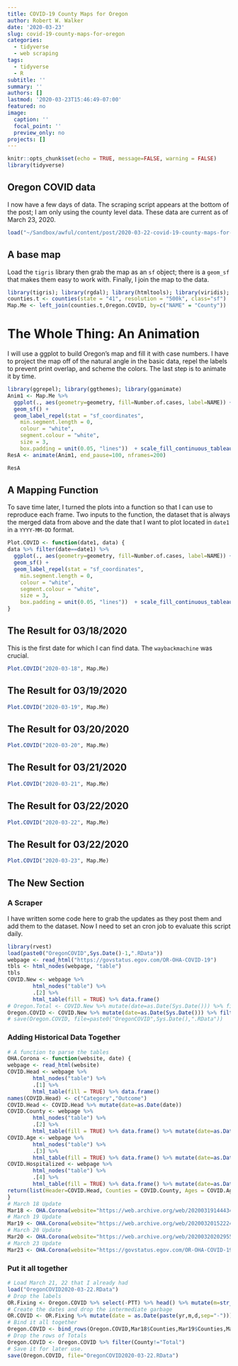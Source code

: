 ```yaml
---
title: COVID-19 County Maps for Oregon
author: Robert W. Walker
date: '2020-03-23'
slug: covid-19-county-maps-for-oregon
categories:
  - tidyverse
  - web scraping
tags:
  - tidyverse
  - R
subtitle: ''
summary: ''
authors: []
lastmod: '2020-03-23T15:46:49-07:00'
featured: no
image:
  caption: ''
  focal_point: ''
  preview_only: no
projects: []
---
```


```r
knitr::opts_chunk$set(echo = TRUE, message=FALSE, warning = FALSE)
library(tidyverse)
```

## Oregon COVID data

I now have a few days of data.  The scraping script appears at the bottom of the post; I am only using the county level data.  These data are current as of March 23, 2020.

```r
load("~/Sandbox/awful/content/post/2020-03-22-covid-19-county-maps-for-oregon/OregonCOVID2020-03-23.RData")
```

## A base map

Load the `tigris` library then grab the map as an `sf` object; there is a `geom_sf` that makes them easy to work with.  Finally, I join the map to the data.

```r
library(tigris); library(rgdal); library(htmltools); library(viridis); library(sf)
counties.t <- counties(state = "41", resolution = "500k", class="sf")
Map.Me <- left_join(counties.t,Oregon.COVID, by=c("NAME" = "County"))
```

# The Whole Thing: An Animation

I will use a ggplot to build Oregon's map and fill it with case numbers.  I have to project the map off of the natural angle in the basic data, repel the labels to prevent print overlap, and scheme the colors.  The last step is to animate it by time.

```r
library(ggrepel); library(ggthemes); library(gganimate)
Anim1 <- Map.Me %>% 
  ggplot(., aes(geometry=geometry, fill=Number.of.cases, label=NAME)) + 
  geom_sf() +
  geom_label_repel(stat = "sf_coordinates",
    min.segment.length = 0,
    colour = "white",
    segment.colour = "white",
    size = 3,
    box.padding = unit(0.05, "lines"))  + scale_fill_continuous_tableau("Red") + theme_minimal() + labs(title="COVID-19 in Oregon", subtitle="{frame_time}", x="", y="", caption="Made with R, ggplot2, and ggrepel by @PieRatio \n data: https://govstatus.egov.com/OR-OHA-COVID-19") + transition_time(date)
ResA <- animate(Anim1, end_pause=100, nframes=200)
```

```r
ResA
```

## A Mapping Function

To save time later, I turned the plots into a function so that I can use to reproduce each frame.  Two inputs to the function, the dataset that is always the merged data from above and the date that I want to plot located in `date1` in a `YYYY-MM-DD` format.

```r
Plot.COVID <- function(date1, data) {
data %>% filter(date==date1) %>%
  ggplot(., aes(geometry=geometry, fill=Number.of.cases, label=NAME)) + 
  geom_sf() +
  geom_label_repel(stat = "sf_coordinates",
    min.segment.length = 0,
    colour = "white",
    segment.colour = "white",
    size = 3,
    box.padding = unit(0.05, "lines"))  + scale_fill_continuous_tableau("Red") + theme_minimal() + labs(title="COVID-19 in Oregon", subtitle=date1, x="", y="", caption="Made with R, ggplot2, and ggrepel by @PieRatio \n data: https://govstatus.egov.com/OR-OHA-COVID-19")
}
```

## The Result for 03/18/2020

This is the first date for which I can find data.  The `waybackmachine` was crucial.

```r
Plot.COVID("2020-03-18", Map.Me)
```


## The Result for 03/19/2020

```r
Plot.COVID("2020-03-19", Map.Me)
```


## The Result for 03/20/2020

```r
Plot.COVID("2020-03-20", Map.Me)
```


## The Result for 03/21/2020

```r
Plot.COVID("2020-03-21", Map.Me)
```

## The Result for 03/22/2020

```r
Plot.COVID("2020-03-22", Map.Me)
```


## The Result for 03/22/2020

```r
Plot.COVID("2020-03-23", Map.Me)
```


## The New Section

### A Scraper

I have written some code here to grab the updates as they post them and add them to the dataset.  Now I need to set an cron job to evaluate this script daily.

```r
library(rvest)
load(paste0("OregonCOVID",Sys.Date()-1,".RData"))
webpage <- read_html("https://govstatus.egov.com/OR-OHA-COVID-19")
tbls <- html_nodes(webpage, "table")
tbls
COVID.New <- webpage %>%
        html_nodes("table") %>%
        .[2] %>%
        html_table(fill = TRUE) %>% data.frame()
# Oregon.Total <- COVID.New %>% mutate(date=as.Date(Sys.Date())) %>% filter(County=="Total") %>% bind_rows(.,Oregon.Total) 
Oregon.COVID <- COVID.New %>% mutate(date=as.Date(Sys.Date())) %>% filter(County!="Total") %>% bind_rows(.,Oregon.COVID) 
# save(Oregon.COVID, file=paste0("OregonCOVID",Sys.Date(),".RData"))
```

### Adding Historical Data Together

```r
# A function to parse the tables
OHA.Corona <- function(website, date) {
webpage <- read_html(website)
COVID.Head <- webpage %>%
        html_nodes("table") %>%
        .[1] %>%
        html_table(fill = TRUE) %>% data.frame()
names(COVID.Head) <- c("Category","Outcome")
COVID.Head <- COVID.Head %>% mutate(date=as.Date(date))
COVID.County <- webpage %>%
        html_nodes("table") %>%
        .[2] %>%
        html_table(fill = TRUE) %>% data.frame() %>% mutate(date=as.Date(date))
COVID.Age <- webpage %>%
        html_nodes("table") %>%
        .[3] %>%
        html_table(fill = TRUE) %>% data.frame() %>% mutate(date=as.Date(date))
COVID.Hospitalized <- webpage %>%
        html_nodes("table") %>%
        .[4] %>%
        html_table(fill = TRUE) %>% data.frame() %>% mutate(date=as.Date(date))
return(list(Header=COVID.Head, Counties = COVID.County, Ages = COVID.Age, Hospitalized = COVID.Hospitalized))
}
# March 18 Update
Mar18 <- OHA.Corona(website="https://web.archive.org/web/20200319144434/https://govstatus.egov.com/OR-OHA-COVID-19", date="2020-03-18")
# March 19 Update
Mar19 <- OHA.Corona(website="https://web.archive.org/web/20200320152224/https://govstatus.egov.com/OR-OHA-COVID-19", date="2020-03-19")
# March 20 Update
Mar20 <- OHA.Corona(website="https://web.archive.org/web/20200320202955/https://govstatus.egov.com/OR-OHA-COVID-19", date="2020-03-20")
# March 23 Update
Mar23 <- OHA.Corona(website="https://govstatus.egov.com/OR-OHA-COVID-19", date="2020-03-23")
```

### Put it all together

```r
# Load March 21, 22 that I already had
load("OregonCOVID2020-03-22.RData")
# Drop the labels
OR.Fixing <- Oregon.COVID %>% select(-PTT) %>% head() %>% mutate(m=str_split_fixed(date, "/", 3)[,1], d=str_split_fixed(date, "/", 3)[,2], yr=str_split_fixed(date, "/", 3)[,3])
# Create the dates and drop the intermediate garbage
OR.COVID <- OR.Fixing %>% mutate(date = as.Date(paste(yr,m,d,sep="-"))) %>% select(-c(m,d,yr))
# Bind it all together
Oregon.COVID <- bind_rows(Oregon.COVID,Mar18$Counties,Mar19$Counties,Mar20$Counties)
# Drop the rows of Totals
Oregon.COVID <- Oregon.COVID %>% filter(County!="Total")
# Save it for later use.
save(Oregon.COVID, file="OregonCOVID2020-03-22.RData")
```

